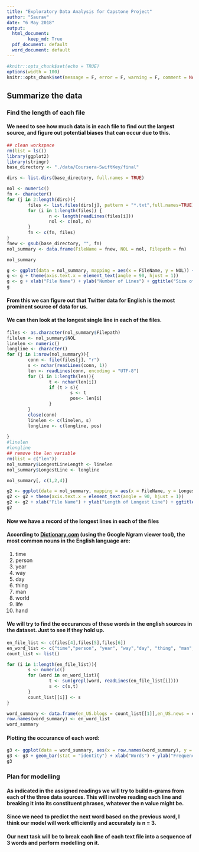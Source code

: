 ```yaml
---
title: "Exploratory Data Analysis for Capstone Project"
author: "Saurav"
date: "6 May 2018"
output:
  html_document:
        keep_md: True
  pdf_document: default
  word_document: default
---
```


```r
#knitr::opts_chunk$set(echo = TRUE)
options(width = 100)
knitr::opts_chunk$set(message = F, error = F, warning = F, comment = NA, fig.align = "center", dpi = 100, tidy = F, cache.path = '.cache/', fig.path = 'fig/', cache = TRUE)
```

## Summarize the data

### Find the length of each file
#### We need to see how much data is in each file to find out the largest source, and figure out potential biases that can occur due to this.
```r
## clean workspace
rm(list = ls())
library(ggplot2)
library(stringr)
base_directory <- "./data/Coursera-SwiftKey/final"

dirs <- list.dirs(base_directory, full.names = TRUE)

nol <- numeric()
fn <- character()
for (j in 2:length(dirs)){        
        files <- list.files(dirs[j], pattern = "*.txt",full.names=TRUE)
        for (i in 1:length(files)) {
                n <- length(readLines(files[i]))
                nol <- c(nol, n)
        }
        fn <- c(fn, files) 
}
fnew <- gsub(base_directory, "", fn)
nol_summary <- data.frame(FileName = fnew, NOL = nol, Filepath = fn)

nol_summary

g <- ggplot(data = nol_summary, mapping = aes(x = FileName, y = NOL)) + geom_bar(stat = "identity")
g <- g + theme(axis.text.x = element_text(angle = 90, hjust = 1))
g <- g + xlab("File Name") + ylab("Number of Lines") + ggtitle("Size of files")
g
```

#### From this we can figure out that **Twitter** data for English is the most prominent source of data for us.

#### We can then look at the longest single line in each of the files.

```r
files <- as.character(nol_summary$Filepath)
filelen <- nol_summary$NOL
linelen <- numeric()
longline <- character()
for (j in 1:nrow(nol_summary)){
        conn <- file(files[j], "r")
        s <- nchar(readLines(conn, 1))
        len <- readLines(conn, encoding = "UTF-8")
        for (i in 1:length(len)){
                t <- nchar(len[i])
                if (t > s){
                        s <- t
                        pos<- len[i]
                }
        }
        close(conn)
        linelen <- c(linelen, s)
        longline <- c(longline, pos)
        
}
#linelen
#longline
## remove the len variable
rm(list = c("len"))
nol_summary$LongestLineLength <- linelen
nol_summary$LongestLine <- longline

nol_summary[, c(1,2,4)]

g2 <- ggplot(data = nol_summary, mapping = aes(x = FileName, y = LongestLineLength)) + geom_bar(stat = "identity")
g2 <- g2 + theme(axis.text.x = element_text(angle = 90, hjust = 1))
g2 <- g2 + xlab("File Name") + ylab("Length of Longest Line") + ggtitle("Longest Line Length in each file")
g2

```

#### Now we have a record of the longest lines in each of the files

#### According to [Dictionary.com](http://www.dictionary.com/e/commonwords/) (using the Google Ngram viewer tool), the most common nouns in the English language are:
1. time
2. person
3. year
4. way
5. day
6. thing
7. man
8. world
9. life
10. hand

#### We will try to find the occurances of these words in the english sources in the dataset. Just to see if they hold up.
```r
en_file_list <- c(files[4],files[5],files[6])
en_word_list <- c("time","person", "year", "way","day", "thing", "man","world", "life","hand")
count_list <- list()

for (i in 1:length(en_file_list)){
        s <- numeric()
        for (word in en_word_list){
                t <- sum(grepl(word, readLines(en_file_list[i])))
                s <- c(s,t)
        }
        count_list[[i]] <- s
}

word_summary <- data.frame(en_US.blogs = count_list[[1]],en_US.news = count_list[[2]], en_US.twitter = count_list[[3]])
row.names(word_summary) <- en_word_list
word_summary
```

#### Plotting the occurance of each word:

```r

g3 <- ggplot(data = word_summary, aes(x = row.names(word_summary), y = en_US.blogs))
g3 <- g3 + geom_bar(stat = "identity") + xlab("Words") + ylab("Frequency") + ggtitle("Top 10 Noun Frequency in en_US.blogs.txt")
g3

```

### Plan for modelling
#### As indicated in the assigned readings we will try to build n-grams from each of the three data sources. This will involve reading each line and breaking it into its constituent phrases, whatever the **n** value might be.
#### Since we need to predict the next word based on the previous word, I think our model will work efficiently and accurately is **n = 3**.
#### Our next task will be to break each line of each text file into a sequence of 3 words and perform modelling on it.